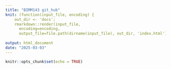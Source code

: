```yaml
---
title: "BIMM143 git_hub"
knit: (function(input_file, encoding) {
    out_dir <- 'docs';
    rmarkdown::render(input_file,
      encoding=encoding,
      output_file=file.path(dirname(input_file), out_dir, 'index.html'))})
  
output: html_document
date: "2025-03-03"
---
```


```r
knitr::opts_chunk$set(echo = TRUE)
```

